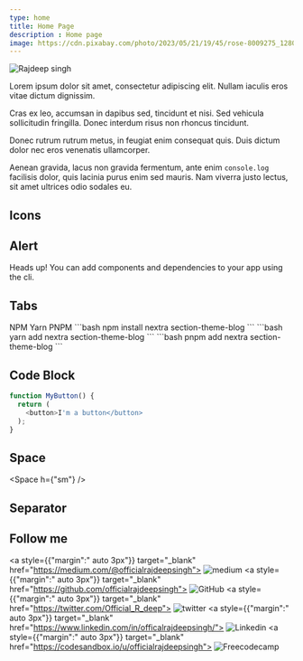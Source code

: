 ```yaml
---
type: home
title: Home Page 
description : Home page
image: https://cdn.pixabay.com/photo/2023/05/21/19/45/rose-8009275_1280.jpg
---
```



![Rajdeep singh](https://capsule-render.vercel.app/api?type=soft&color=auto&height=400&section=header&text=Build%20and%20Deploy&fontSize=90&animation=fadeIn)

Lorem ipsum dolor sit amet, consectetur adipiscing elit. Nullam iaculis eros vitae dictum dignissim. 

Cras ex leo, accumsan in dapibus sed, tincidunt et nisi. Sed vehicula sollicitudin fringilla. Donec interdum risus non rhoncus tincidunt. 

Donec rutrum rutrum metus, in feugiat enim consequat quis. Duis dictum dolor nec eros venenatis ullamcorper. 

Aenean gravida, lacus non gravida fermentum, ante enim `console.log` facilisis dolor, quis lacinia purus enim sed mauris. Nam viverra justo lectus, sit amet ultrices odio sodales eu.


## Icons
<div className="flex flex-row justify-between">
 <AlertTriangle />
 <Ban />
 <Check />
 <CheckCircle />
 <HelpCircle />
 <Lightbulb />
 <Terminal />
 <BadgeAlert />
 <BadgeX />
 <Shield />
 <Braces />
</div>


## Alert
<Alert variant="destructive">
  <AlertTriangle className="h-4 w-4" />
  <AlertTitle>Heads up!</AlertTitle>
  <AlertDescription>
    You can add components and dependencies to your app using the cli.
  </AlertDescription>
</Alert>


## Tabs
<Tabs defaultValue="npm" className="w-full md:w-[624px]">
  <TabsList>
    <TabsTrigger className="mx-1" value="npm">NPM</TabsTrigger>
    <TabsTrigger className="mx-1" value="yarn">Yarn</TabsTrigger>
    <TabsTrigger className="mx-1" value="pnpm">PNPM</TabsTrigger>
  </TabsList>
  <TabsContent value="npm">
  ```bash
  npm install nextra section-theme-blog
  ```
  </TabsContent>
  <TabsContent value="yarn">
    ```bash
  yarn add nextra section-theme-blog
  ```
  </TabsContent>
  <TabsContent value="pnpm">
    ```bash
  pnpm add nextra section-theme-blog
  ```
  </TabsContent>

</Tabs>

## Code Block
```js filename="example.js"
function MyButton() {
  return (
    <button>I'm a button</button>
  );
}
```
## Space

<Space h={"sm"} />

## Separator

<Separator />

## Follow me

<div className="flex justify-between" id="badges">

  <a style={{"margin":" auto 3px"}} target="_blank" href="https://medium.com/@officialrajdeepsingh">
    <img title="Medium" alt="medium" src="https://img.shields.io/badge/Medium-12100E?style=for-the-badge&logo=medium&logoColor=white" alt="LinkedIn Badge"/>
  </a> 
  <a style={{"margin":" auto 3px"}} target="_blank" href="https://github.com/officialrajdeepsingh">
    <img title="GitHub" alt="GitHub"  src="https://img.shields.io/badge/github-%23121011.svg?style=for-the-badge&logo=github&logoColor=white"/>
  </a>
  <a style={{"margin":" auto 3px"}} target="_blank" href="https://twitter.com/Official_R_deep">
    <img title="Twitter" alt="twitter"  src="https://img.shields.io/badge/Twitter-%231DA1F2.svg?style=for-the-badge&logo=Twitter&logoColor=white"/>
  </a>
  <a style={{"margin":" auto 3px"}} target="_blank" href="https://www.linkedin.com/in/officalrajdeepsingh/">
    <img title="Linkedin" alt="Linkedin"  src="https://img.shields.io/badge/linkedin-%230077B5.svg?style=for-the-badge&logo=linkedin&logoColor=white"/>
  </a>
   <a style={{"margin":" auto 3px"}} target="_blank" href="https://codesandbox.io/u/officialrajdeepsingh">
    <img title="Freecodecamp" alt="Freecodecamp"  src="https://img.shields.io/badge/Freecodecamp-%23123.svg?&style=for-the-badge&logo=freecodecamp&logoColor=green"/>
  </a>

</div>

